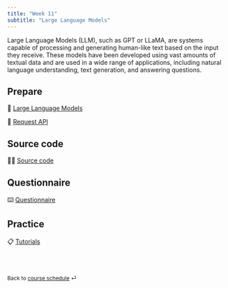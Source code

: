 ```yaml
---
title: "Week 11"
subtitle: "Large Language Models"
---
```


Large Language Models (LLM), such as GPT or LLaMA, are systems capable of processing and generating human-like text based on the input they receive. These models have been developed using vast amounts of textual data and are used in a wide range of applications, including natural language understanding, text generation, and answering questions.

## Prepare

📖 [Large Language Models](/contents/week-11/01_LLM.qmd)

📖 [Request API](/contents/week-11/02_request_API.qmd)

## Source code

🧑‍💻 [Source code](/contents/week-11/source/all_code_chunks.R)

## Questionnaire

⌨️ [Questionnaire](/questionnaire/qcm-week-11.qmd)

## Practice

📋 [Tutorials](/labs/lab-week-11.qmd)

<br><br>

::: {style="font-size: 0.875em;"}
Back to [course schedule](/ "Course schedule") ⏎
:::